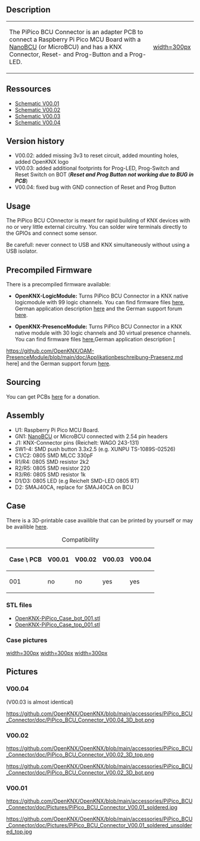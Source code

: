 == Description ==

{|
|-
| The PiPico BCU Connector is an adapter PCB to connect a Raspberry Pi Pico MCU Board with a [[NanoBCU]] (or MicroBCU) and has a KNX Connector, Reset- and Prog-Button and a Prog-LED.
| [[https://github.com/OpenKNX/OpenKNX/blob/main/accessories/PiPico_BCU_Connector/doc/Pictures/PiPico_BCU_Connector_V00.01_soldered_small.jpg|width=300px]]
|}

== Ressources ==

* [https://github.com/OpenKNX/OpenKNX/blob/main/accessories/PiPico_BCU_Connector/doc/PiPico_BCU_Connector_schematic_V00.01.png Schematic V00.01]
* [https://github.com/OpenKNX/OpenKNX/blob/main/accessories/PiPico_BCU_Connector/doc/PiPico_BCU_Connector_V00.02.sch.pdf Schematic V00.02]
* [https://github.com/OpenKNX/OpenKNX/blob/main/accessories/PiPico_BCU_Connector/doc/PiPico_BCU_Connector_V00.03.sch.pdf Schematic V00.03]
* [https://github.com/OpenKNX/OpenKNX/blob/main/accessories/PiPico_BCU_Connector/doc/PiPico_BCU_Connector_V00.03.sch.pdf Schematic V00.04]



== Version history ==

* V00.02: added missing 3v3 to reset circuit, added mounting holes, added OpenKNX logo
* V00.03: added additional footprints for Prog-LED, Prog-Switch and Reset Switch on BOT ('''''Reset and Prog Button not working due to BUG in PCB''''')
* V00.04: fixed bug with GND connection of Reset and Prog Button

== Usage ==

The PiPico BCU COnnector is meant for rapid building of KNX devices with no or very little external circuitry. You can solder wire terminals directly to the GPIOs and connect some sensor.

Be carefull: never connect to USB and KNX simultaneously without using a USB isolator.

== Precompiled Firmware ==

There is a precompiled firmware available:

* '''OpenKNX-LogicModule:''' Turns PiPico BCU Connector in a KNX native logicmodule with 99 logic channels. You can find firmware files [https://github.com/OpenKNX/OAM-LogicModule/releases/tag/0.10-Beta here], German application description [https://github.com/OpenKNX/OAM-LogicModule/blob/main/doc/Applikationsbeschreibung-Logik.md here] and the German support forum [https://knx-user-forum.de/forum/projektforen/openknx/1765082-openknx-logikmodul-release here]. 

* '''OpenKNX-PresenceModule:''' Turns PiPico BCU Connector in a KNX native module with 30 logic channels and 30 virtual presence channels. You can find firmware files [https://github.com/OpenKNX/OAM-PresenceModule/blob/main/doc/Applikationbeschreibung-Praesenz.md here],German application description [
https://github.com/OpenKNX/OAM-PresenceModule/blob/main/doc/Applikationbeschreibung-Praesenz.md here] and the German support forum [https://knx-user-forum.de/forum/projektforen/openknx/1808556-openknx-virtualpresence-release-vpm here]. 


== Sourcing  ==

You can get PCBs [http://shop.sirsydom.de here] for a donation.


== Assembly ==

* U1: Raspberry Pi Pico MCU Board.
* GN1: [[NanoBCU]] or MicroBCU connected with 2.54 pin headers
* J1: KNX-Connector pins (Reichelt: WAGO 243-131)
* SW1-4: SMD push button 3.3x2.5 (e.g. XUNPU TS-1089S-02526)
* C1/C2: 0805 SMD MLCC 330pF
* R1/R4: 0805 SMD resistor 2k2
* R2/R5: 0805 SMD resistor 220
* R3/R6: 0805 SMD resistor 1k
* D1/D3: 0805 LED (e.g Reichelt SMD-LED 0805 RT)
* D2: SMAJ40CA, replace for SMAJ40CA on BCU

== Case ==

There is a 3D-printable case availible that can be printed by yourself or may be availible [http://shop.sirsydom.de here].

{| class="wikitable"
|+ Compatibility
|-
! scope="col"| Case \ PCB
! scope="col"| V00.01
! scope="col"| V00.02
! scope="col"| V00.03
! scope="col"| V00.04
|-
! scope="row"| 001
| no
| no
| yes
| yes
|}

=== STL files ===
* [https://github.com/OpenKNX/OpenKNX/blob/main/accessories/PiPico_BCU_Connector/PiPico-Case/OpenKNX-PiPico_Case_bot_001.stl OpenKNX-PiPico_Case_bot_001.stl]
* [https://github.com/OpenKNX/OpenKNX/blob/main/accessories/PiPico_BCU_Connector/PiPico-Case/OpenKNX-PiPico_Case_top_001.stl OpenKNX-PiPico_Case_top_001.stl]

=== Case pictures ===

[[https://github.com/OpenKNX/OpenKNX/blob/main/accessories/PiPico_BCU_Connector/doc/Pictures/PiPico-Case_001_001.jpg|width=300px]]
[[https://github.com/OpenKNX/OpenKNX/blob/main/accessories/PiPico_BCU_Connector/doc/Pictures/PiPico-Case_001_002.jpg|width=300px]]
[[https://github.com/OpenKNX/OpenKNX/blob/main/accessories/PiPico_BCU_Connector/doc/Pictures/PiPico-Case_001_003.jpg|width=300px]]

== Pictures ==

=== V00.04 ===
(V00.03 is almost identical)


[[https://github.com/OpenKNX/OpenKNX/blob/main/accessories/PiPico_BCU_Connector/doc/PiPico_BCU_Connector_V00.04_3D_bot.png]]

=== V00.02 ===

[[https://github.com/OpenKNX/OpenKNX/blob/main/accessories/PiPico_BCU_Connector/doc/PiPico_BCU_Connector_V00.02_3D_top.png]]

[[https://github.com/OpenKNX/OpenKNX/blob/main/accessories/PiPico_BCU_Connector/doc/PiPico_BCU_Connector_V00.02_3D_bot.png]]

=== V00.01 ===

[[https://github.com/OpenKNX/OpenKNX/blob/main/accessories/PiPico_BCU_Connector/doc/Pictures/PiPico_BCU_Connector_V00.01_soldered.jpg]]

[[https://github.com/OpenKNX/OpenKNX/blob/main/accessories/PiPico_BCU_Connector/doc/Pictures/PiPico_BCU_Connector_V00.01_soldered_unsoldered_top.jpg]]
